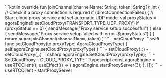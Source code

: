 <PlatformWrapper platform="android">
    ```kotlin
    override fun joinChannel(channelName: String, token: String?): Int {
        // Check if a proxy connection is required
        if (directConnectionFailed) {
            // Start cloud proxy service and set automatic UDP mode.
            val proxyStatus = agoraEngine!!.setCloudProxy(TRANSPORT_TYPE_UDP_PROXY)
            if (proxyStatus == 0) {
                sendMessage("Proxy service setup successful")
            } else {
                sendMessage("Proxy service setup failed with error :$proxyStatus")
            }
        }
        return super.joinChannel(channelName, token)
    }
    ```
    - <Link to="{{Global.API_REF_ANDROID_ROOT}}/class_irtcengine.html#api_irtcengine_setcloudproxy">setCloudProxy</Link>
</PlatformWrapper>
<PlatformWrapper platform={["ios","macos"]}>
    ```swift
    func setCloudProxy(to proxyType: AgoraCloudProxyType) {
        self.agoraEngine.setCloudProxy(proxyType)
    }
    ```
    <PlatformWrapper platform="ios">
    - <Link to="{{Global.API_REF_IOS_ROOT_RTC_ENGINE_KIT}}/setcloudproxy(_:)">setCloudProxy(_:)</Link>
    </PlatformWrapper>
    <PlatformWrapper platform="macos">
    - <Link to="{{Global.API_REF_MACOS_ROOT_RTC_ENGINE_KIT}}/setcloudproxy(_:)">setCloudProxy(_:)</Link>
    </PlatformWrapper>
</PlatformWrapper>
<PlatformWrapper platform="unity">
    ```csharp
    agoraEngine.SetCloudProxy(proxyType);
    ```
    - <Link to="{{Global.API_REF_UNITY_ROOT}}/class_irtcengine.html#api_irtcengine_setcloudproxy">SetCloudProxy</Link>
    - <Link to="{{Global.API_REF_UNITY_ROOT}}/rtc_api_data_type.html#enum_cloudproxytype">CLOUD_PROXY_TYPE</Link>
</PlatformWrapper>
<PlatformWrapper platform="react-js">
    ```typescript
    const agoraEngine = useRTCClient();
    useEffect(() => {
        agoraEngine.startProxyServer(3);
    }, []);
    ```
    - <Link to="{{Global.API_REF_RNJS_ROOT}}/functions/useRTCClient.html">useRTCClient</Link>
    - <Link to="{{Global.API_REF_WEB_ROOT}}/interfaces/iagorartcclient.html#startproxyserver">startProxyServer</Link>

</PlatformWrapper>